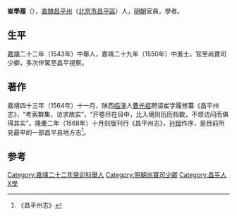 '''崔學履'''（{{bd|?||?||}}），[[北直隸|直隸]][[昌平州|昌平州]]（[[北京市|北京市]][[昌平區|昌平區]]）人，[[明朝|明朝]]官員，學者。

==生平==
[[嘉靖|嘉靖]]二十二年（1543年）中舉人，嘉靖二十九年（1550年）中進士。官至尚寶司少卿，多次伴駕至昌平視察。

==著作==
嘉靖四十三年（1564年）十一月，陕西[[临潼|临潼]]人[[曹光祖|曹光祖]]聘请崔学履修纂《昌平州志》，“考索群集，访求故实”，“开卷尽在目中，比入境则历历指数，不烦访问而俱得其实”。隆慶二年（1568年）十月刻版刊行《昌平州志》，[[孙铤|孙铤]]作序，是目前所見最早的一部昌平县地方志<ref>《昌平州志》</ref>。

==参考==
{{reflist}}

{{嘉靖二十九年庚戌科殿試金榜}}

{{Authority control}}
{{DEFAULTSORT:Cui崔}}
[[Category:嘉靖二十二年癸卯科舉人|Category:嘉靖二十二年癸卯科舉人]]
[[Category:明朝尚寶司少卿|Category:明朝尚寶司少卿]]
[[Category:昌平人|Category:昌平人]]
[[Category:崔姓|X學]]